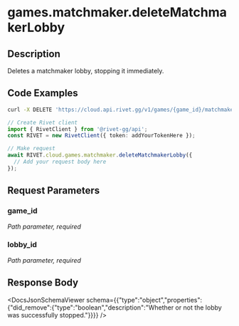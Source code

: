 

# games.matchmaker.deleteMatchmakerLobby

## Description

Deletes a matchmaker lobby, stopping it immediately.


## Code Examples

<CodeGroup title='Request' tag='DELETE' label='https://cloud.api.rivet.gg/v1/games/{game_id}/matchmaker/lobbies/{lobby_id}'>

```bash {{ title: 'cURL' }}
curl -X DELETE 'https://cloud.api.rivet.gg/v1/games/{game_id}/matchmaker/lobbies/{lobby_id}'
```

```ts
// Create Rivet client
import { RivetClient } from '@rivet-gg/api';
const RIVET = new RivetClient({ token: addYourTokenHere });

// Make request
await RIVET.cloud.games.matchmaker.deleteMatchmakerLobby({
  // Add your request body here
});
```

</CodeGroup>


## Request Parameters


### game_id

_Path parameter, required_





### lobby_id

_Path parameter, required_





## Response Body

<DocsJsonSchemaViewer schema={{"type":"object","properties":{"did_remove":{"type":"boolean","description":"Whether or not the lobby was successfully stopped."}}}} />


